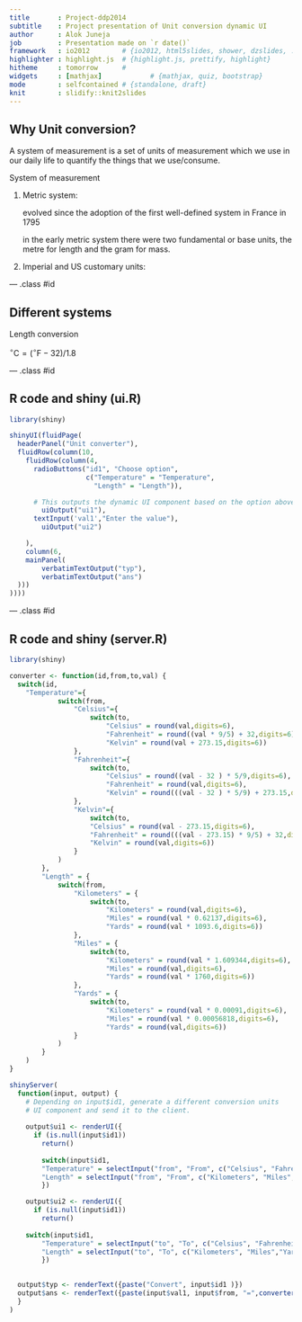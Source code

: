 ```yaml
---
title       : Project-ddp2014
subtitle    : Project presentation of Unit conversion dynamic UI
author      : Alok Juneja
job         : Presentation made on `r date()`
framework   : io2012        # {io2012, html5slides, shower, dzslides, ...}
highlighter : highlight.js  # {highlight.js, prettify, highlight}
hitheme     : tomorrow      # 
widgets     : [mathjax]            # {mathjax, quiz, bootstrap}
mode        : selfcontained # {standalone, draft}
knit        : slidify::knit2slides
---
```


## Why Unit conversion?

A system of measurement is a set of units of measurement which we use in our daily life to quantify the things that we use/consume.

System of measurement

1. Metric system:

    evolved since the adoption of the first well-defined system in France in 1795

    in the early metric system there were two fundamental or base units, the metre for length and the gram for mass.

2. Imperial and US customary units:
    
--- .class #id 

## Different systems

Length conversion

$^{\circ}\mathrm{C} = (^{\circ}\mathrm{F} - 32)/1.8$ 

--- .class #id 

## R code and shiny (ui.R)

```r
library(shiny)

shinyUI(fluidPage(
  headerPanel("Unit converter"),
  fluidRow(column(10,
    fluidRow(column(4,
      radioButtons("id1", "Choose option",
                   c("Temperature" = "Temperature",
                     "Length" = "Length")),

      # This outputs the dynamic UI component based on the option above
	    uiOutput("ui1"),
      textInput('val1',"Enter the value"),
	    uiOutput("ui2")

    ),
    column(6,
    mainPanel(
        verbatimTextOutput("typ"),
        verbatimTextOutput("ans")
  )))
))))

```

--- .class #id

## R code and shiny (server.R)

```r
library(shiny)

converter <- function(id,from,to,val) {
  switch(id,
  	"Temperature"={
			switch(from,
				"Celsius"={
					switch(to,
						"Celsius" = round(val,digits=6),
						"Fahrenheit" = round((val * 9/5) + 32,digits=6),
						"Kelvin" = round(val + 273.15,digits=6))
				},
				"Fahrenheit"={
					switch(to,
						"Celsius" = round((val - 32 ) * 5/9,digits=6),
						"Fahrenheit" = round(val,digits=6),
						"Kelvin" = round(((val - 32 ) * 5/9) + 273.15,digits=6))
				},
				"Kelvin"={
					switch(to,
					"Celsius" = round(val - 273.15,digits=6),
					"Fahrenheit" = round(((val - 273.15) * 9/5) + 32,digits=6),
					"Kelvin" = round(val,digits=6))
				}
			)
		},
		"Length" = {
			switch(from,
				"Kilometers" = {
					switch(to,
						"Kilometers" = round(val,digits=6),
						"Miles" = round(val * 0.62137,digits=6),
						"Yards" = round(val * 1093.6,digits=6))
				},
				"Miles" = {
					switch(to,
						"Kilometers" = round(val * 1.609344,digits=6),
						"Miles" = round(val,digits=6),
						"Yards" = round(val * 1760,digits=6))
				},
				"Yards" = {
					switch(to,
						"Kilometers" = round(val * 0.00091,digits=6),
						"Miles" = round(val * 0.00056818,digits=6),
						"Yards" = round(val,digits=6))
				}
			)
		}
	)
} 

shinyServer(
  function(input, output) {
	# Depending on input$id1, generate a different conversion units
	# UI component and send it to the client.
  
	output$ui1 <- renderUI({
	  if (is.null(input$id1))
	    return()
    
 		switch(input$id1,
  		"Temperature" = selectInput("from", "From", c("Celsius", "Fahrenheit", "Kelvin")),
  		"Length" = selectInput("from", "From", c("Kilometers", "Miles","Yards")))
  		})

	output$ui2 <- renderUI({
	  if (is.null(input$id1))
	    return()
	  
    switch(input$id1,
  		"Temperature" = selectInput("to", "To", c("Celsius", "Fahrenheit", "Kelvin")),
  		"Length" = selectInput("to", "To", c("Kilometers", "Miles","Yards")))
  		})

  
  output$typ <- renderText({paste("Convert", input$id1 )})	
  output$ans <- renderText({paste(input$val1, input$from, "=",converter(toString(input$id1),toString(input$from),toString(input$to),as.double(input$val1)),input$to)})
  }
)

```